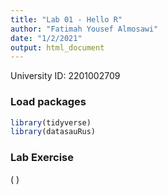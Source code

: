 ```yaml
---
title: "Lab 01 - Hello R"
author: "Fatimah Yousef Almosawi"
date: "1/2/2021"
output: html_document
---
```


University ID: 2201002709

### Load packages

```r
library(tidyverse) 
library(datasauRus)
```


### Lab Exercise
( )